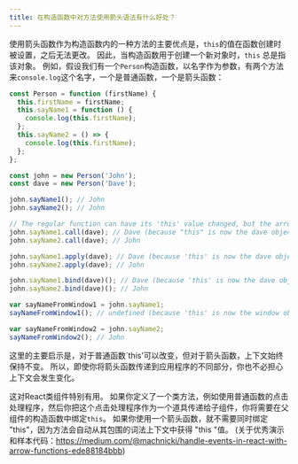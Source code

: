 ```yaml
---
title: 在构造函数中对方法使用箭头语法有什么好处？
---
```


使用箭头函数作为构造函数内的一种方法的主要优点是，`this`的值在函数创建时被设置，之后无法更改。 因此，当构造函数用于创建一个新对象时，`this` 总是指该对象。 例如，假设我们有一个`Person`构造函数，以名字作为参数，有两个方法来`console.log`这个名字，一个是普通函数，一个是箭头函数：

```js
const Person = function (firstName) {
  this.firstName = firstName;
  this.sayName1 = function () {
    console.log(this.firstName);
  };
  this.sayName2 = () => {
    console.log(this.firstName);
  };
};

const john = new Person('John');
const dave = new Person('Dave');

john.sayName1(); // John
john.sayName2(); // John

// The regular function can have its 'this' value changed, but the arrow function cannot
john.sayName1.call(dave); // Dave (because "this" is now the dave object)
john.sayName2.call(dave); // John

john.sayName1.apply(dave); // Dave (because 'this' is now the dave object)
john.sayName2.apply(dave); // John

john.sayName1.bind(dave)(); // Dave (because 'this' is now the dave object)
john.sayName2.bind(dave)(); // John

var sayNameFromWindow1 = john.sayName1;
sayNameFromWindow1(); // undefined (because 'this' is now the window object)

var sayNameFromWindow2 = john.sayName2;
sayNameFromWindow2(); // John
```

这里的主要启示是，对于普通函数\`this'可以改变，但对于箭头函数，上下文始终保持不变。 所以，即使你将箭头函数传递到应用程序的不同部分，你也不必担心上下文会发生变化。

这对React类组件特别有用。 如果你定义了一个类方法，例如使用普通函数的点击处理程序，然后你把这个点击处理程序作为一个道具传递给子组件，你将需要在父组件的构造函数中绑定`this`。 如果你使用一个箭头函数，就不需要同时绑定 "this"，因为方法会自动从其包围的词法上下文中获得 "this "值。 (关于优秀演示和样本代码：https://medium.com/@machnicki/handle-events-in-react-with-arrow-functions-ede88184bbb)
